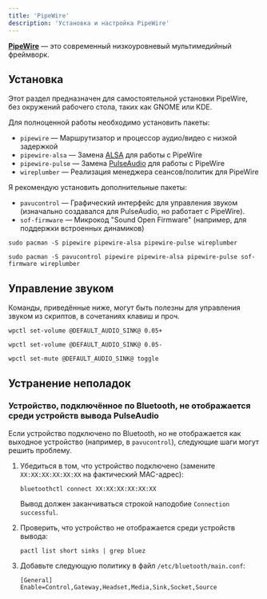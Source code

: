 ```yaml
---
title: 'PipeWire'
description: 'Установка и настройка PipeWire'
---
```




[**PipeWire**](https://pipewire.org/) &mdash; это современный низкоуровневый
мультимедийный фреймворк.

## Установка

Этот раздел предназначен для самостоятельной установки PipeWire, без окружений
рабочего стола, таких как GNOME или KDE.

Для полноценной работы необходимо установить пакеты:

-   `pipewire` &mdash; Маршрутизатор и процессор аудио/видео с низкой задержкой
-   `pipewire-alsa` &mdash; Замена [ALSA](https://wiki.archlinux.org/title/Advanced_Linux_Sound_Architecture) для работы с PipeWire
-   `pipewire-pulse` &mdash; Замена
    [PulseAudio](<https://wiki.archlinux.org/title/PulseAudio_(Русский)>) для
    работы с PipeWire
-   `wireplumber` &mdash; Реализация менеджера сеансов/политик для PipeWire

Я рекомендую установить дополнительные пакеты:

-   `pavucontrol` &mdash; Графический интерфейс для управления звуком
    (изначально создавался для PulseAudio, но работает с PipeWire).
-   `sof-firmware` &mdash; Микрокод "Sound Open Firmware" (например, для
    поддержки встроенных динамиков)

```shell title="Минимальная установка"
sudo pacman -S pipewire pipewire-alsa pipewire-pulse wireplumber
```

```shell title="Расширенная установка"
sudo pacman -S pavucontrol pipewire pipewire-alsa pipewire-pulse sof-firmware wireplumber
```

## Управление звуком

Команды, приведённые ниже, могут быть полезны для управления звуком из
скриптов, в сочетаниях клавиш и проч.

```shell title="Увеличить громкость"
wpctl set-volume @DEFAULT_AUDIO_SINK@ 0.05+
```

```shell title="Уменьшить громкость"
wpctl set-volume @DEFAULT_AUDIO_SINK@ 0.05-
```

```shell title="Переключить звук (mute/unmute)"
wpctl set-mute @DEFAULT_AUDIO_SINK@ toggle
```

## Устранение неполадок

### Устройство, подключённое по Bluetooth, не отображается среди устройств вывода PulseAudio

Если устройство подключено по Bluetooth, но не отображается как выходное
устройство (например, в `pavucontrol`), следующие шаги могут решить проблему.

<Steps>

1.  Убедиться в том, что устройство подключено (замените `XX:XX:XX:XX:XX:XX` на
    фактический MAC-адрес):
    
    ```shell
    bluetoothctl connect XX:XX:XX:XX:XX:XX
    ```

    Вывод должен заканчиваться строкой наподобие `Connection successful`.

2.  Проверить, что устройство не отображается среди устройств вывода:
    
    ```shell
    pactl list short sinks | grep bluez
    ```

3.  Добавьте следующую политику в файл `/etc/bluetooth/main.conf`:

    ```shell frame="none"
    [General]
    Enable=Control,Gateway,Headset,Media,Sink,Socket,Source
    ```

</Steps> 
